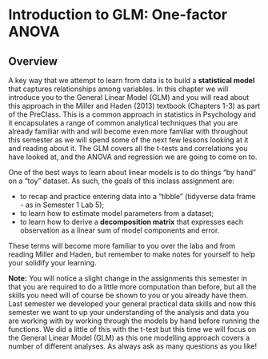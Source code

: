 # Introduction to GLM: One-factor ANOVA

## Overview

A key way that we attempt to learn from data is to build a **statistical model** that captures relationships among variables. In this chapter we will introduce you to the General Linear Model (GLM) and you will read about this approach in the Miller and Haden (2013) textbook (Chapters 1-3) as part of the PreClass. This is a common approach in statistics in Psychology and it encapsulates a range of common analytical techniques that you are already familiar with and will become even more familiar with throughout this semester as we will spend some of the next few lessons looking at it and reading about it. The GLM covers all the t-tests and correlations you have looked at, and the ANOVA and regression we are going to come on to. 

One of the best ways to learn about linear models is to do things "by hand" on a "toy" dataset. As such, the goals of this inclass assignment are:

- to recap and practice entering data into a "tibble" (tidyverse data frame - as in Semester 1 Lab 5);
- to learn how to estimate model parameters from a dataset;
- to learn how to derive a **decomposition matrix** that expresses each observation as a linear sum of model components and error.

These terms will become more familiar to you over the labs and from reading Miller and Haden, but remember to make notes for yourself to help your solidify your learning. 

**Note:** You will notice a slight change in the assignments this semester in that you are required to do a little more computation than before, but all the skills you need will of course be shown to you or you already have them. Last semester we developed your general practical data skills and now this semester we want to up your understanding of the analysis and data you are working with by working through the models by hand before running the functions. We did a little of this with the t-test but this time we will focus on the General Linear Model (GLM) as this one modelling approach covers a number of different analyses. As always ask as many questions as you like!

